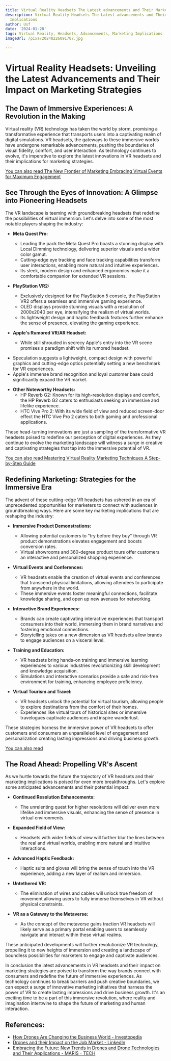 ```yaml
---
title: Virtual Reality Headsets The Latest advancements and Their Marketing Implications
description: Virtual Reality Headsets The Latest advancements and Their Marketing
  Implications
author: Usf
date: '2024-01-28'
tags: Virtual Reality, Headsets, Advancements, Marketing Implications
imageUrl: /pixa/20240226091707.jpg

---
```

# Virtual Reality Headsets: Unveiling the Latest Advancements and Their Impact on  Marketing Strategies

##  The Dawn of Immersive Experiences: A Revolution in the Making

Virtual reality (VR) technology has taken the world by storm, promising a transformative experience that transports users into a captivating realm of digital simulations. VR headsets, the gateways to these immersive worlds have undergone remarkable advancements, pushing the boundaries of visual fidelity, comfort, and  user interaction. As technology continues to evolve, it's imperative to explore the latest innovations  in VR headsets and their implications  for marketing strategies.

[You can also read The  New Frontier of Marketing Embracing Virtual Events for  Maximum Engagement](The%20New%20Frontier%20of%20Marketing%20Embracing%20Virtual%20Events%20for%20Maximum%20Engagement)


## See Through the Eyes  of Innovation: A Glimpse into Pioneering Headsets

The VR landscape is teeming with groundbreaking headsets that redefine the possibilities of virtual immersion. Let's  delve into some of the most notable players shaping the industry:

* **Meta Quest Pro:**
  - Leading the  pack the Meta Quest Pro boasts a stunning display with Local Dimming technology,  delivering superior visuals and a wider color gamut.
  - Cutting-edge eye tracking and face tracking capabilities transform user interactions, enabling  more natural and intuitive experiences.
  - Its sleek, modern design and enhanced ergonomics make it a comfortable companion for extended VR sessions.

* **PlayStation VR2:**
  - Exclusively designed for the PlayStation 5  console, the  PlayStation VR2 offers a seamless and immersive gaming  experience.
  - OLED  displays provide stunning visuals with a resolution  of 2000x2040 per eye, intensifying the realism of virtual worlds.
  - Its lightweight design and haptic feedback  features  further enhance the sense of presence, elevating the gaming  experience.

*  **Apple's Rumored VR/AR Headset:**
   - While still shrouded in secrecy Apple's entry into  the VR scene promises a paradigm shift with its rumored headset.
  - Speculation suggests a lightweight, compact design with powerful graphics and cutting-edge optics potentially setting a new benchmark for VR experiences.
  -  Apple's immense brand recognition and  loyal customer base could significantly expand the VR market.

* **Other  Noteworthy Headsets:**
   - HP Reverb G2: Known for its high-resolution  displays and comfort, the HP Reverb G2  caters to enthusiasts  seeking an immersive and lifelike  experience.
  -  HTC  Vive Pro 2: With its wide field of view and reduced screen-door effect the HTC Vive Pro 2 caters to both gaming and professional applications.

These head-turning innovations are  just a sampling of the transformative  VR headsets poised to redefine our perception  of digital experiences. As they continue to evolve the marketing landscape will witness a surge in creative and captivating strategies that tap into the immersive potential of VR.

[You can also read Mastering Virtual  Reality Marketing Techniques A Step-by-Step Guide](Mastering%20Virtual%20Reality%20Marketing%20Techniques%20A%20Step-by-Step%20Guide)


## Redefining Marketing: Strategies for the Immersive Era

The advent of these cutting-edge VR headsets has ushered in  an era of unprecedented opportunities for marketers to connect with audiences in  groundbreaking ways. Here are some key marketing implications that  are reshaping the industry:

* **Immersive Product Demonstrations:**
  - Allowing potential customers  to "try before they buy" through  VR product demonstrations elevates  engagement and  boosts conversion rates.
   - Virtual showrooms and 360-degree product tours offer customers  an interactive and personalized shopping experience.

* **Virtual Events and Conferences:**
  - VR headsets enable the creation of virtual events  and conferences that transcend physical  limitations, allowing attendees to participate from anywhere in the world.
  - These immersive events foster meaningful connections, facilitate knowledge sharing, and open up new avenues for networking.

* **Interactive Brand  Experiences:**
  - Brands can create captivating interactive experiences that transport consumers into their world, immersing them in brand narratives and fostering emotional connections.
  - Storytelling takes  on a new dimension as VR headsets allow brands to  engage audiences on  a visceral level.

* **Training and Education:**
  - VR headsets bring  hands-on training and immersive learning experiences to various industries revolutionizing  skill development  and knowledge acquisition.
  - Simulations and interactive  scenarios provide a safe and risk-free environment for training, enhancing employee proficiency.

* **Virtual Tourism and Travel:**
  - VR headsets unlock the potential for virtual tourism, allowing people to explore destinations from the comfort of their homes.
  - Experiences like virtual tours of historical sites  or immersive travelogues captivate audiences and inspire wanderlust.

These strategies  harness the  immersive power of VR headsets to offer customers and consumers an unparalleled level of engagement and personalization creating lasting impressions and  driving business growth.

[You can also read  ]()


## The Road Ahead:  Propelling  VR's Ascent

As we hurtle  towards the future the trajectory of VR  headsets and their  marketing  implications is  poised for even more breakthroughs. Let's explore some  anticipated advancements and  their potential impact:

* **Continued Resolution Enhancements:**
  - The unrelenting quest for higher resolutions will deliver even more lifelike and immersive  visuals, enhancing the sense of presence in  virtual environments.

* **Expanded Field of View:**
  - Headsets with wider fields of view will further blur the lines between the real and virtual worlds, enabling more natural  and intuitive interactions.

* **Advanced Haptic  Feedback:**
   - Haptic suits and gloves will bring the sense  of touch into the VR experience, adding a new layer of  realism and immersion.

* **Untethered VR:**
  - The elimination of wires and cables will unlock true freedom of movement allowing users to  fully immerse themselves in VR without physical constraints.

* **VR as  a Gateway to the  Metaverse:**
   - As the concept of the metaverse gains traction VR headsets will likely serve as a primary portal enabling users to seamlessly navigate and interact within  these virtual realms.

These anticipated developments will further  revolutionize VR technology, propelling it to new heights of immersion and creating a landscape  of boundless possibilities for marketers to engage and captivate audiences.

In conclusion the latest advancements  in VR headsets  and their  impact on marketing strategies  are poised to transform the way  brands connect with consumers and redefine the future of immersive experiences. As technology continues to break barriers and  push  creative boundaries,  we can expect a surge of innovative marketing initiatives that harness the power of VR to create lasting  impressions  and drive  business growth.  It's an exciting time to be a part of this immersive revolution,  where reality  and  imagination intertwine to  shape the  future of marketing  and human interaction.

## References:
- [How Drones Are Changing the Business World - Investopedia](https://www.investopedia.com/articles/investing/010615/how-drones-are-changing-business-world.asp)
- [Drones and their Impact on the Job Market - LinkedIn](https://www.linkedin.com/pulse/drones-impact-job-market-alp-consulting-ltd-)
- [Embracing the Future: New Trends in Drones and Drone Technologies and Their Applications - MARIS - TECH](https://www.maris-tech.com/blog/new-trends-in-drones-and-drone-video-steaming-technologies/)

